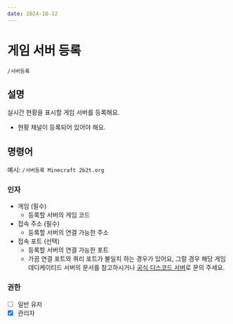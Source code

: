 ```yaml
---
date: 2024-10-12
---
```


# 게임 서버 등록
```/서버등록```

## 설명
실시간 현황을 표시할 게임 서버를 등록해요.
* 현황 채널이 등록되어 있어야 해요.

## 명령어
예시: ```/서버등록 Minecraft 2b2t.org```

### 인자
* 게임 (필수)
  * 등록할 서버의 게임 코드
* 접속 주소 (필수)
  * 등록할 서버의 연결 가능한 주소
* 접속 포트 (선택)
  * 등록할 서버의 연결 가능한 포트
  * 가끔 연결 포트와 쿼리 포트가 불일치 하는 경우가 있어요, 그럴 경우 해당 게임 데디케이티드 서버의 문서를 참고하시거나 [공식 디스코드 서버](https://discord.gg/MwU25zdRFG)로 문의 주세요.

### 권한
* [ ] 일반 유저
* [x] 관리자